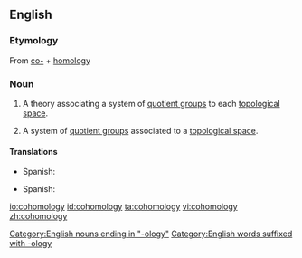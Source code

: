 ==English==
{{wikipedia}}
===Etymology===
From [[co-]] + [[homology]]
===Noun===
{{en-noun|cohomologies}}

# {{context|mathematics}} A theory associating a system of [[quotient group]]s to each [[topological space]].
# {{context|mathematics}} A system of [[quotient group]]s associated to a [[topological space]].
[[Category:English nouns ending in "-ology"]]
[[Category:English words suffixed with -ology]]

====Translations====
{{trans-top|theory}}
*Spanish: {{t-|es|cohomología|f}}
{{trans-mid}}
{{trans-bottom}}
{{trans-top|system}}
*Spanish: {{t-|es|cohomología|f}}
{{trans-mid}}
{{trans-bottom}}

[[io:cohomology]]
[[id:cohomology]]
[[ta:cohomology]]
[[vi:cohomology]]
[[zh:cohomology]]